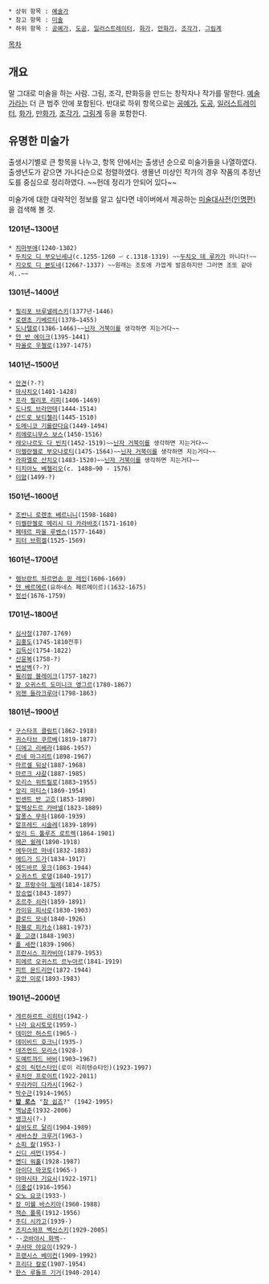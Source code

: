  * 상위 항목 : [[예술가]]
 * 참고 항목 : [[미술]]
 * 하위 항목 : [[공예가]], [[도공]], [[일러스트레이터]], [[화가]], [[만화가]], [[조각가]], [[그림계]]

[[목차]]
== 개요 ==
말 그대로 미술을 하는 사람. 그림, 조각, 판화등을 만드는 창작자나 작가를 말한다. [[예술가]]라는 더 큰 범주 안에 포함된다. 반대로 하위 항목으로는 [[공예가]], [[도공]], [[일러스트레이터]], [[화가]], [[만화가]], [[조각가]], [[그림계]] 등을 포함한다.

== 유명한 미술가 == 
출생시기별로 큰 항목을 나누고, 항목 안에서는 출생년 순으로 미술가들을 나열하였다. 출생년도가 같으면 가나다순으로 정렬하였다. 생몰년 미상인 작가의 경우 작품의 추정년도를 중심으로 정리하였다. ~~헌데 정리가 안되어 있다~~ 

미술가에 대한 대략적인 정보를 알고 싶다면 네이버에서 제공하는 [http://terms.naver.com/list.nhn?cid=42636&categoryId=42636 미술대사전(인명편)]을 검색해 볼 것.

==== 1201년~1300년 ====
 * [[치마부에]](1240-1302)
 * [[두치오|두치오 디 부오닌세냐]](c.1255-1260 – c.1318-1319) ~~[[두치오 데 루카]]가 아니다!~~
 * [[지오토|지오토 디 본도네]](1266?-1337) ~~원래는 조토에 가깝게 발음하지만 그러면 조또 같아서..~~

==== 1301년~1400년 ====
 * [[필리포 브루넬레스키]](1377년-1446)
 * [[로렌초 기베르티]](1378–1455)
 * [[도나텔로]](1386-1466)~~[[닌자 거북이]]를 생각하면 지는거다~~
 * [[얀 반 에이크]](1395-1441)
 * [[파올로 우첼로]](1397-1475)

==== 1401년~1500년 ====
 * [[안견]](?-?)
 * [[마사치오]](1401-1428)
 * [[프라 필리포 리피]](1406-1469)
 * [[도나토 브라만테]](1444-1514)
 * [[산드로 보티첼리]](1445-1510)
 * [[도메니코 기를란다요]](1449-1494)
 * [[히에로니무스 보스]](1450-1516)
 * [[레오나르도 다 빈치]](1452-1519)~~[[닌자 거북이]]를 생각하면 지는거다~~
 * [[미켈란젤로 부오나로티]](1475-1564)~~[[닌자 거북이]]를 생각하면 지는거다~~ 
 * [[라파엘로 산치오]](1483-1520)~~[[닌자 거북이]]를 생각하면 지는거다~~
 * [[티치아노 베첼리오]](c. 1488~90 - 1576)
 * [[이암]](1499-?)

==== 1501년~1600년 ====
 * [[조반니 로렌초 베르니니]](1598-1680)
 * [[미켈란젤로 메리시 다 카라바조]](1571-1610)
 * [[페테르 파울 루벤스]](1577-1640)
 * [[피터 브뤼겔]](1525-1569)

==== 1601년~1700년 ====
 * [[렘브란트 하르먼손 판 레인]](1606-1669)
 * [[얀 베르메르]](요하네스 페르메이르)(1632-1675)
 * [[정선]](1676-1759)

==== 1701년~1800년 ====
 * [[심사정]](1707-1769)
 * [[김홍도]](1745-1810전후)
 * [[김득신]](1754-1822)
 * [[신윤복]](1758-?)
 * [[변상벽]](?-?)
 * [[윌리엄 블레이크]](1757-1827)
 * [[장 오귀스트 도미니크 앵그르]](1780-1867)
 * [[외젠 들라크루아]](1798-1863)

==== 1801년~1900년 ====
 * [[구스타프 클림트]](1862-1918)
 * [[귀스타브 쿠르베]](1819-1877)
 * [[디에고 리베라]](1886-1957)
 * [[르네 마그리트]](1898-1967)
 * [[마르셀 뒤샹]](1887-1968)
 * [[마르크 샤갈]](1887-1985)
 * [[모리스 위트릴로]](1883~1955)
 * [[마티스|앙리 마티스]](1869-1954)
 * [[빈센트 반 고흐]](1853-1890)
 * [[알렉상드르 카바넬]](1823-1889)
 * [[알퐁스 무하]](1860-1939)
 * [[알프레드 시슬레]](1839-1899)
 * [[앙리 드 툴루즈 로트렉]](1864-1901)
 * [[에곤 쉴레]](1890-1918)
 * [[에두아르 마네]](1832-1883)
 * [[에드가 드가]](1834-1917)
 * [[에드바르 뭉크]](1863-1944)
 * [[오귀스트 로댕]](1840-1917)
 * [[장 프랑수아 밀레]](1814-1875)
 * [[장승업]](1843-1897)
 * [[조르주 쇠라]](1859-1891)
 * [[카미유 피사로]](1830-1903)
 * [[클로드 모네]](1840-1926)
 * [[파블로 피카소]](1881-1973)
 * [[폴 고갱]](1848-1903)
 * [[폴 세잔]](1839-1906)
 * [[프란시스 피카비아]](1879-1953)
 * [[피에르 오귀스트 르누아르]](1841-1919)
 * [[피트 몬드리안]](1872-1944)
 * [[호안 미로]](1893-1983)

==== 1901년~2000년 ====
 * [[게르하르트 리히터]](1942-)
 * [[나라 요시토모]](1959-)
 * [[데미안 허스트]](1965-)
 * [[데이비드 호크니]](1935-)
 * [[데즈먼드 모리스]](1928-)
 * [[도예트까드 바비]](1903~1967)
 * [[로이 릭턴스타인]](로이 리히텐슈타인)(1923-1997)
 * [[루치안 프로이트]](1922-2011)
 * [[무라카미 다카시]](1962-)
 * [[박수근]](1914~1965)
 * '''[[밥 로스]]''' "[[참 쉽죠]]?" (1942-1995)
 * [[백남준]](1932-2006)
 * [[뱅크시]](?-)
 * [[살바도르 달리]](1904-1989)
 * [[세바스챤 크루거]](1963-)
 * [[소피 칼]](1953-)
 * [[신디 셔먼]](1954-)
 * [[앤디 워홀]](1928-1987)
 * [[아이다 마코토]](1965-)
 * [[야마시타 기요시]](1922-1971)
 * [[이중섭]](1916~1956)
 * [[오노 요코]](1933-)
 * [[장 미쉘 바스키아]](1960-1988)
 * [[잭슨 폴록]](1912-1956)
 * [[주디 시카고]](1939-)
 * [[즈지스와프 벡신스키]](1929-2005)
 * --[[코바야시 유우|코바야시 화백]]--
 * [[쿠사마 야요이]](1929-)
 * [[프랜시스 베이컨]](1909-1992)
 * [[프리다 칼로]](1907-1954)
 * [[H.R 기거|한스 루돌프 기거]](1940-2014)

